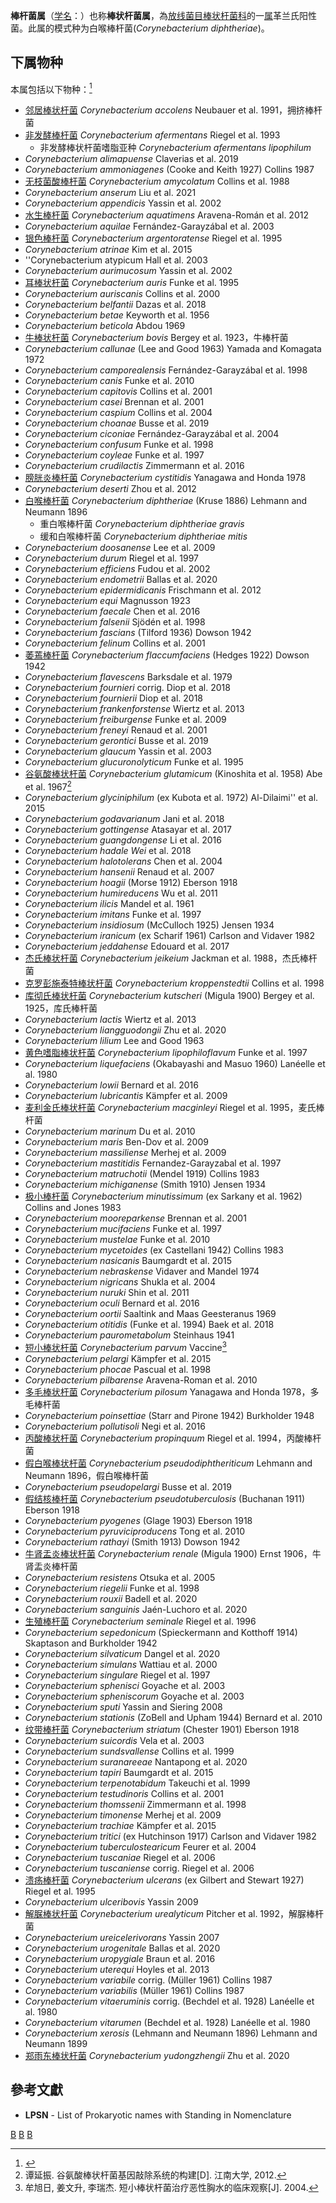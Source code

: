 {{Automatic taxobox
| taxon = Corynebacterium
| authority = Lehmann and Neumann,1896
| type species = 白喉棒杆菌<br>Corynebacterium diphtheriae
| type species authority = (Kruse 1886) Lehmann and Neumann 1896
| synonyms =
* ''Bacterionema'' Gilmour et al. 1961
* ''Turicella'' Funke et al. 1994
* ''Caseobacter'' Crombach 1978
}}
'''棒杆菌属'''（[[学名|学名]]：{{lang|la|''Corynebacterium''}}）也称'''棒状杆菌属'''，為[[放线菌目|放线菌目]][[棒状杆菌科|棒状杆菌科]]的一[[属|属]]革兰氏阳性菌。此属的模式种为白喉棒杆菌(''Corynebacterium diphtheriae'')。

==下属物种==
本属包括以下物种：<ref>{{cite web |title=Corynebacterium Lehmann & Neumann, 1896 |url=https://www.gbif.org/species/3224364 |website=GBIF}}</ref>
* [[邻居棒状杆菌|邻居棒状杆菌]] ''Corynebacterium accolens'' Neubauer et al. 1991，拥挤棒杆菌
* [[非发酵棒杆菌|非发酵棒杆菌]] ''Corynebacterium afermentans'' Riegel et al. 1993
** 非发酵棒状杆菌嗜脂亚种 ''Corynebacterium afermentans lipophilum''
* ''Corynebacterium alimapuense'' Claverias et al. 2019
* ''Corynebacterium ammoniagenes'' (Cooke and Keith 1927) Collins 1987
* [[无枝菌酸棒杆菌|无枝菌酸棒杆菌]] ''Corynebacterium amycolatum'' Collins et al. 1988
* ''Corynebacterium anserum'' Liu et al. 2021
* ''Corynebacterium appendicis'' Yassin et al. 2002
* [[水生棒杆菌|水生棒杆菌]] ''Corynebacterium aquatimens'' Aravena-Román et al. 2012
* ''Corynebacterium aquilae'' Fernández-Garayzábal et al. 2003
* [[银色棒杆菌|银色棒杆菌]] ''Corynebacterium argentoratense'' Riegel et al. 1995
* ''Corynebacterium atrinae'' Kim et al. 2015
* ''Corynebacterium atypicum Hall et al. 2003
* ''Corynebacterium aurimucosum'' Yassin et al. 2002
* [[耳棒状杆菌|耳棒状杆菌]] ''Corynebacterium auris'' Funke et al. 1995
* ''Corynebacterium auriscanis'' Collins et al. 2000
* ''Corynebacterium belfantii'' Dazas et al. 2018
* ''Corynebacterium betae'' Keyworth et al. 1956
* ''Corynebacterium beticola'' Abdou 1969
* [[牛棒状杆菌|牛棒状杆菌]] ''Corynebacterium bovis'' Bergey et al. 1923，牛棒杆菌
* ''Corynebacterium callunae'' (Lee and Good 1963) Yamada and Komagata 1972
* ''Corynebacterium camporealensis'' Fernández-Garayzábal et al. 1998
* ''Corynebacterium canis'' Funke et al. 2010
* ''Corynebacterium capitovis'' Collins et al. 2001
* ''Corynebacterium casei'' Brennan et al. 2001
* ''Corynebacterium caspium'' Collins et al. 2004
* ''Corynebacterium choanae'' Busse et al. 2019
* ''Corynebacterium ciconiae'' Fernández-Garayzábal et al. 2004
* ''Corynebacterium confusum'' Funke et al. 1998
* ''Corynebacterium coyleae'' Funke et al. 1997
* ''Corynebacterium crudilactis'' Zimmermann et al. 2016
* [[膀胱炎棒杆菌|膀胱炎棒杆菌]] ''Corynebacterium cystitidis'' Yanagawa and Honda 1978
* ''Corynebacterium deserti'' Zhou et al. 2012
* [[白喉棒杆菌|白喉棒杆菌]] ''Corynebacterium diphtheriae'' (Kruse 1886) Lehmann and Neumann 1896
** 重白喉棒杆菌 ''Corynebacterium diphtheriae gravis'' 
** 缓和白喉棒杆菌 ''Corynebacterium diphtheriae mitis'' 
* ''Corynebacterium doosanense'' Lee et al. 2009
* ''Corynebacterium durum'' Riegel et al. 1997
* ''Corynebacterium efficiens'' Fudou et al. 2002
* ''Corynebacterium endometrii'' Ballas et al. 2020
* ''Corynebacterium epidermidicanis'' Frischmann et al. 2012
* ''Corynebacterium equi'' Magnusson 1923
* ''Corynebacterium faecale'' Chen et al. 2016
* ''Corynebacterium falsenii'' Sjödén et al. 1998
* ''Corynebacterium fascians'' (Tilford 1936) Dowson 1942
* ''Corynebacterium felinum'' Collins et al. 2001
* [[萎蔫棒杆菌|萎蔫棒杆菌]] ''Corynebacterium flaccumfaciens'' (Hedges 1922) Dowson 1942
* ''Corynebacterium flavescens'' Barksdale et al. 1979
* ''Corynebacterium fournieri'' corrig. Diop et al. 2018
* ''Corynebacterium fournierii'' Diop et al. 2018
* ''Corynebacterium frankenforstense'' Wiertz et al. 2013
* ''Corynebacterium freiburgense'' Funke et al. 2009
* ''Corynebacterium freneyi'' Renaud et al. 2001
* ''Corynebacterium gerontici'' Busse et al. 2019
* ''Corynebacterium glaucum'' Yassin et al. 2003
* ''Corynebacterium glucuronolyticum'' Funke et al. 1995
* [[谷氨酸棒状杆菌|谷氨酸棒状杆菌]] ''Corynebacterium glutamicum'' (Kinoshita et al. 1958) Abe et al. 1967<ref>谭延振. 谷氨酸棒状杆菌基因敲除系统的构建[D]. 江南大学, 2012.</ref>
* ''Corynebacterium glyciniphilum'' (ex Kubota et al. 1972) Al-Dilaimi'' et al. 2015
* ''Corynebacterium godavarianum'' Jani et al. 2018
* ''Corynebacterium gottingense'' Atasayar et al. 2017
* ''Corynebacterium guangdongense'' Li et al. 2016
* ''Corynebacterium hadale Wei'' et al. 2018
* ''Corynebacterium halotolerans'' Chen et al. 2004
* ''Corynebacterium hansenii'' Renaud et al. 2007
* ''Corynebacterium hoagii'' (Morse 1912) Eberson 1918
* ''Corynebacterium humireducens'' Wu et al. 2011
* ''Corynebacterium ilicis'' Mandel et al. 1961
* ''Corynebacterium imitans'' Funke et al. 1997
* ''Corynebacterium insidiosum'' (McCulloch 1925) Jensen 1934
* ''Corynebacterium iranicum'' (ex Scharif 1961) Carlson and Vidaver 1982
* ''Corynebacterium jeddahense'' Edouard et al. 2017
* [[杰氏棒状杆菌|杰氏棒状杆菌]] ''Corynebacterium jeikeium'' Jackman et al. 1988，杰氏棒杆菌
* [[克罗彭施泰特棒状杆菌|克罗彭施泰特棒状杆菌]] ''Corynebacterium kroppenstedtii'' Collins et al. 1998
* [[库彻氏棒状杆菌|库彻氏棒状杆菌]] ''Corynebacterium kutscheri'' (Migula 1900) Bergey et al. 1925，库氏棒杆菌
* ''Corynebacterium lactis'' Wiertz et al. 2013
* ''Corynebacterium liangguodongii'' Zhu et al. 2020
* ''Corynebacterium lilium'' Lee and Good 1963
* [[黄色嗜脂棒状杆菌|黄色嗜脂棒状杆菌]] ''Corynebacterium lipophiloflavum'' Funke et al. 1997
* ''Corynebacterium liquefaciens'' (Okabayashi and Masuo 1960) Lanéelle et al. 1980
* ''Corynebacterium lowii'' Bernard et al. 2016
* ''Corynebacterium lubricantis'' Kämpfer et al. 2009
* [[麦利金氏棒状杆菌|麦利金氏棒状杆菌]] ''Corynebacterium macginleyi'' Riegel et al. 1995，麦氏棒杆菌
* ''Corynebacterium marinum'' Du et al. 2010
* ''Corynebacterium maris'' Ben-Dov et al. 2009
* ''Corynebacterium massiliense'' Merhej et al. 2009
* ''Corynebacterium mastitidis'' Fernandez-Garayzabal et al. 1997
* ''Corynebacterium matruchotii'' (Mendel 1919) Collins 1983
* ''Corynebacterium michiganense'' (Smith 1910) Jensen 1934
* [[极小棒杆菌|极小棒杆菌]] ''Corynebacterium minutissimum'' (ex Sarkany et al. 1962) Collins and Jones 1983
* ''Corynebacterium mooreparkense'' Brennan et al. 2001
* ''Corynebacterium mucifaciens'' Funke et al. 1997
* ''Corynebacterium mustelae'' Funke et al. 2010
* ''Corynebacterium mycetoides'' (ex Castellani 1942) Collins 1983
* ''Corynebacterium nasicanis'' Baumgardt et al. 2015
* ''Corynebacterium nebraskense'' Vidaver and Mandel 1974
* ''Corynebacterium nigricans'' Shukla et al. 2004
* ''Corynebacterium nuruki'' Shin et al. 2011
* ''Corynebacterium oculi'' Bernard et al. 2016
* ''Corynebacterium oortii'' Saaltink and Maas Geesteranus 1969
* ''Corynebacterium otitidis'' (Funke et al. 1994) Baek et al. 2018
* ''Corynebacterium paurometabolum'' Steinhaus 1941
* [[短小棒状杆菌|短小棒状杆菌]] ''Corynebacterium parvum'' Vaccine<ref>牟旭日, 姜文升, 李瑞杰. 短小棒状杆菌治疗恶性胸水的临床观察[J].  2004.</ref>
* ''Corynebacterium pelargi'' Kämpfer et al. 2015
* ''Corynebacterium phocae'' Pascual et al. 1998
* ''Corynebacterium pilbarense'' Aravena-Roman et al. 2010
* [[多毛棒状杆菌|多毛棒状杆菌]] ''Corynebacterium pilosum'' Yanagawa and Honda 1978，多毛棒杆菌
* ''Corynebacterium poinsettiae'' (Starr and Pirone 1942) Burkholder 1948
* ''Corynebacterium pollutisoli'' Negi et al. 2016
* [[丙酸棒状杆菌|丙酸棒状杆菌]] ''Corynebacterium propinquum'' Riegel et al. 1994，丙酸棒杆菌
* [[假白喉棒状杆菌|假白喉棒状杆菌]] ''Corynebacterium pseudodiphtheriticum'' Lehmann and Neumann 1896，假白喉棒杆菌
* ''Corynebacterium pseudopelargi'' Busse et al. 2019
* [[假结核棒杆菌|假结核棒杆菌]] ''Corynebacterium pseudotuberculosis'' (Buchanan 1911) Eberson 1918
* ''Corynebacterium pyogenes'' (Glage 1903) Eberson 1918
* ''Corynebacterium pyruviciproducens'' Tong et al. 2010
* ''Corynebacterium rathayi'' (Smith 1913) Dowson 1942
* [[牛肾盂炎棒状杆菌|牛肾盂炎棒状杆菌]] ''Corynebacterium renale'' (Migula 1900) Ernst 1906，牛肾盂炎棒杆菌
* ''Corynebacterium resistens'' Otsuka et al. 2005
* ''Corynebacterium riegelii'' Funke et al. 1998
* ''Corynebacterium rouxii'' Badell et al. 2020
* ''Corynebacterium sanguinis'' Jaén-Luchoro et al. 2020
* [[生殖棒杆菌|生殖棒杆菌]] ''Corynebacterium seminale'' Riegel et al. 1996
* ''Corynebacterium sepedonicum'' (Spieckermann and Kotthoff 1914) Skaptason and Burkholder 1942
* ''Corynebacterium silvaticum'' Dangel et al. 2020
* ''Corynebacterium simulans'' Wattiau et al. 2000
* ''Corynebacterium singulare'' Riegel et al. 1997
* ''Corynebacterium sphenisci'' Goyache et al. 2003
* ''Corynebacterium spheniscorum'' Goyache et al. 2003
* ''Corynebacterium sputi'' Yassin and Siering 2008
* ''Corynebacterium stationis'' (ZoBell and Upham 1944) Bernard et al. 2010
* [[纹带棒杆菌|纹带棒杆菌]] ''Corynebacterium striatum'' (Chester 1901) Eberson 1918
* ''Corynebacterium suicordis'' Vela et al. 2003
* ''Corynebacterium sundsvallense'' Collins et al. 1999
* ''Corynebacterium suranareeae'' Nantapong et al. 2020
* ''Corynebacterium tapiri'' Baumgardt et al. 2015
* ''Corynebacterium terpenotabidum'' Takeuchi et al. 1999
* ''Corynebacterium testudinoris'' Collins et al. 2001
* ''Corynebacterium thomssenii'' Zimmermann et al. 1998
* ''Corynebacterium timonense'' Merhej et al. 2009
* ''Corynebacterium trachiae'' Kämpfer et al. 2015
* ''Corynebacterium tritici'' (ex Hutchinson 1917) Carlson and Vidaver 1982
* ''Corynebacterium tuberculostearicum'' Feurer et al. 2004
* ''Corynebacterium tuscaniae'' Riegel et al. 2006
* ''Corynebacterium tuscaniense'' corrig. Riegel et al. 2006
* [[溃疡棒杆菌|溃疡棒杆菌]] ''Corynebacterium ulcerans'' (ex Gilbert and Stewart 1927) Riegel et al. 1995
* ''Corynebacterium ulceribovis'' Yassin 2009
* [[解脲棒状杆菌|解脲棒状杆菌]] ''Corynebacterium urealyticum'' Pitcher et al. 1992，解脲棒杆菌
* ''Corynebacterium ureicelerivorans'' Yassin 2007
* ''Corynebacterium urogenitale'' Ballas et al. 2020
* ''Corynebacterium uropygiale'' Braun et al. 2016
* ''Corynebacterium uterequi'' Hoyles et al. 2013
* ''Corynebacterium variabile'' corrig. (Müller 1961) Collins 1987
* ''Corynebacterium variabilis'' (Müller 1961) Collins 1987
* ''Corynebacterium vitaeruminis'' corrig. (Bechdel et al. 1928) Lanéelle et al. 1980
* ''Corynebacterium vitarumen'' (Bechdel et al. 1928) Lanéelle et al. 1980
* ''Corynebacterium xerosis'' (Lehmann and Neumann 1896) Lehmann and Neumann 1899
* [[郑雨东棒状杆菌|郑雨东棒状杆菌]] ''Corynebacterium yudongzhengii'' Zhu et al. 2020

==參考文獻==
{{reflist}}
* '''LPSN''' - List of Prokaryotic names with Standing in Nomenclature

{{taxonbar}}

[[Category:革兰氏阳性菌|B]]
[[Category:_棒状杆菌科|B]]
[[Category:1896年描述的分类群|B]]